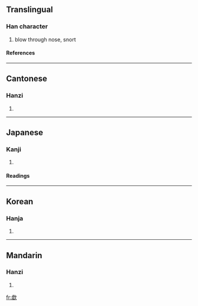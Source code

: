 ==Translingual==
===Han character===
{{Han char|rn=76|rad=欠|as=12|sn=16|four=2728<sub>2</sub>|canj=卜金弓人 (YCNO), 卜一弓人 (YMNO)}}
# blow through nose, snort
====References====
{{Han ref|kx=0572.110|dkj=16198|dj=0960.110|hdz=32150.010|uh=6B54|ud=27476|bh=E9DF|bd=59871}}

----
==Cantonese==
===Hanzi===
{{yue-hanzi|jyut=|y=heui1}}
# {{defn|Cantonese}}

----
==Japanese==
===Kanji===
{{ja-kanji|grade=|rs=欠12}}
# {{defn|Japanese}} 
====Readings====
{{ja-readings|on=[[きょ]] (kyo)|kun=[[すすりなく]] (susurinaku)}}

----
==Korean==
===Hanja===
{{ko-hanja|hangeul=허|eumhun=|rv=heo|mr=hŏ|y=he}}
# {{defn|Korean}}

----
==Mandarin==
===Hanzi===
{{cmn-hanzi|pin=[[xū]] (xu1)|wg=hsü<sup>1</sup>}}
# {{defn|Mandarin}}

[[fr:歔]]